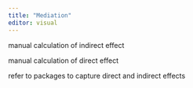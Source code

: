 ```yaml
---
title: "Mediation"
editor: visual
---
```


manual calculation of indirect effect

manual calculation of direct effect

refer to packages to capture direct and indirect effects

